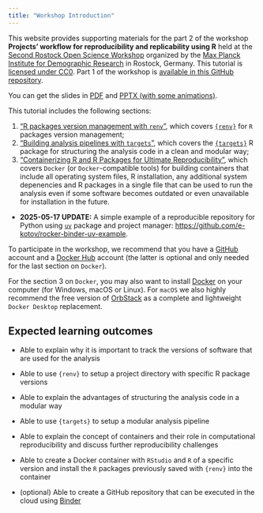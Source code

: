 ```yaml
---
title: "Workshop Introduction"
---
```


This website provides supporting materials for the part 2 of the workshop **Projects’ workflow for reproducibility and replicability using R** held at the [Second Rostock Open Science Workshop](https://www.demogr.mpg.de/en/news_events_6123/calendar_1921/second_rostock_open_science_workshop_13282){target="_blank"} organized by the [Max Planck Institute for Demographic Research](https://demogr.mpg.de/){target="_blank"} in Rostock, Germany. This tutorial is [licensed under CC0](license.qmd). Part 1 of the workshop is [available in this GitHub repository](https://github.com/jschoeley/openscience25){target="_blank"}.

You can get the slides in [PDF](assets/slides/2025-03-18_MPIDR_OSW_RWorkflows_part2.pdf) and [PPTX (with some animations)](assets/slides/2025-03-18_MPIDR_OSW_RWorkflows_part2.pptx).

This tutorial includes the following sections:

1. ["R packages version management with `renv`"](1-r-packages.qmd), which covers [`{renv}`](https://rstudio.github.io/renv/){target="_blank"} for `R` packages version management;
2. ["Building analysis pipelines with `targets`"](2-analysis-pipeline.qmd), which covers the [`{targets}`](https://docs.ropensci.org/targets/){target="_blank"} R package for structuring the analysis code in a clean and modular way;
3. ["Containerizing R and R Packages for Ultimate Reproducibility"](3-containers.qmd), which covers `Docker` (or `Docker`-compatible tools) for building containers that include all operating system files, R installation, any additional system depenencies and R packages in a single file that can be used to run the analysis even if some software becomes outdated or even unavailable for installation in the future.

- **2025-05-17 UPDATE:** A simple example of a reproducible repository for Python using [`uv`](https://docs.astral.sh/uv/){target="_blank"} package and project manager: [https://github.com/e-kotov/rocker-binder-uv-example](https://github.com/e-kotov/rocker-binder-uv-example){target="_blank"}.

To participate in the workshop, we recommend that you have a [GitHub](https://github.com/){target="_blank"} account and a [Docker Hub](https://hub.docker.com/){target="_blank"} account (the latter is optional and only needed for the last section on `Docker`).

For the section 3 on `Docker`, you may also want to install [Docker](https://docs.docker.com/get-docker/){target="_blank"} on your computer (for Windows, macOS or Linux). For `macOS` we also highly recommend the free version of [OrbStack](https://orbstack.dev/download){target="_blank"} as a complete and lightweight `Docker Desktop` replacement.

## Expected learning outcomes

- Able to explain why it is important to track the versions of software that are used for the analysis

- Able to use `{renv}` to setup a project directory with specific R package versions

- Able to explain the advantages of structuring the analysis code in a modular way

- Able to use `{targets}` to setup a modular analysis pipeline

- Able to explain the concept of containers and their role in computational reproducibility and discuss further reproducibility challenges

- Able to create a Docker container with `RStudio` and `R` of a specific version and install the `R` packages previously saved with `{renv}` into the container

- (optional) Able to create a GitHub repository that can be executed in the cloud using [Binder](https://mybinder.org/){target="_blank"}
